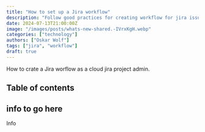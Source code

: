 ```yaml
---
title: "How to set up a Jira workflow"
description: "Follow good practices for creating workflow for jira issues."
date: 2024-07-13T21:00:00Z
image: "/images/posts/whats-new-shared.-IVrxKgH.webp"
categories: ["technology"]
authors: ["Oskar Wolf"]
tags: ["jira", "workflow"]
draft: true
---
```


How to crate a Jira worflow as a cloud jira project admin.


## Table of contents

## info to go here

Info
